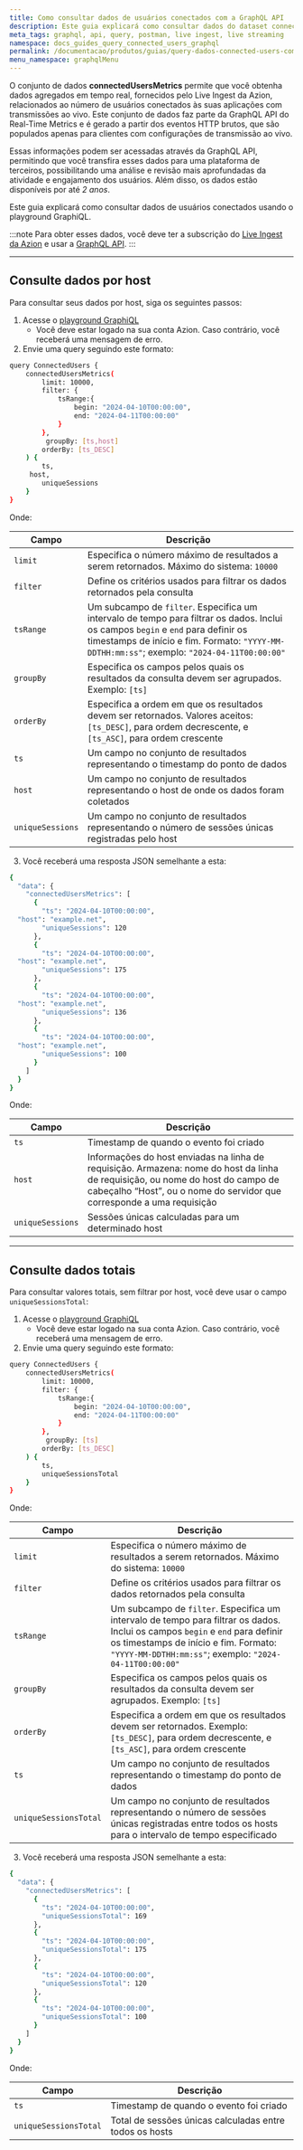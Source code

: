 ```yaml
---
title: Como consultar dados de usuários conectados com a GraphQL API
description: Este guia explicará como consultar dados do dataset connectedUsersMetrics usando o playground GraphiQL.
meta_tags: graphql, api, query, postman, live ingest, live streaming
namespace: docs_guides_query_connected_users_graphql
permalink: /documentacao/produtos/guias/query-dados-connected-users-com-graphql/
menu_namespace: graphqlMenu
---
```


O conjunto de dados **connectedUsersMetrics** permite que você obtenha dados agregados em tempo real, fornecidos pelo Live Ingest da Azion, relacionados ao número de usuários conectados às suas aplicações com transmissões ao vivo. Este conjunto de dados faz parte da GraphQL API do Real-Time Metrics e é gerado a partir dos eventos HTTP brutos, que são populados apenas para clientes com configurações de transmissão ao vivo.

Essas informações podem ser acessadas através da GraphQL API, permitindo que você transfira esses dados para uma plataforma de terceiros, possibilitando uma análise e revisão mais aprofundadas da atividade e engajamento dos usuários. Além disso, os dados estão disponíveis por até *2 anos*.

Este guia explicará como consultar dados de usuários conectados usando o playground GraphiQL.

:::note
Para obter esses dados, você deve ter a subscrição do [Live Ingest da Azion](https://www.azion.com/pt-br/solucoes/live-streaming/) e usar a [GraphQL API](/pt-br/documentacao/devtools/graphql-api/visao-geral/).
:::

---

## Consulte dados por host

Para consultar seus dados por host, siga os seguintes passos:

1. Acesse o [playground GraphiQL](https://manager.azion.com/metrics/graphql)
    - Você deve estar logado na sua conta Azion. Caso contrário, você receberá uma mensagem de erro.
2. Envie uma query seguindo este formato:

```bash
query ConnectedUsers {
    connectedUsersMetrics(
        limit: 10000,
        filter: {
            tsRange:{
                begin: "2024-04-10T00:00:00",
                end: "2024-04-11T00:00:00"
            }
        },
      	 groupBy: [ts,host]
        orderBy: [ts_DESC]
    ) {
        ts,
	 host,
        uniqueSessions
    }
}
```

Onde:

| Campo | Descrição |
|----------|----------|
| `limit` | Especifica o número máximo de resultados a serem retornados. Máximo do sistema: `10000`   |
| `filter` | Define os critérios usados para filtrar os dados retornados pela consulta |
| `tsRange` | Um subcampo de `filter`. Especifica um intervalo de tempo para filtrar os dados. Inclui os campos `begin` e `end` para definir os timestamps de início e fim. Formato: `"YYYY-MM-DDTHH:mm:ss"`; exemplo: `"2024-04-11T00:00:00"` |
| `groupBy` | Especifica os campos pelos quais os resultados da consulta devem ser agrupados. Exemplo: `[ts]` |
| `orderBy` | Especifica a ordem em que os resultados devem ser retornados. Valores aceitos: `[ts_DESC]`, para ordem decrescente, e `[ts_ASC]`, para ordem crescente |
| `ts` | Um campo no conjunto de resultados representando o timestamp do ponto de dados |
| `host` | Um campo no conjunto de resultados representando o host de onde os dados foram coletados |
| `uniqueSessions` | Um campo no conjunto de resultados representando o número de sessões únicas registradas pelo host |

3. Você receberá uma resposta JSON semelhante a esta:

```bash
{
  "data": {
    "connectedUsersMetrics": [
      {
        "ts": "2024-04-10T00:00:00",
  "host": "example.net",
        "uniqueSessions": 120
      },
      {
        "ts": "2024-04-10T00:00:00",
  "host": "example.net",
        "uniqueSessions": 175
      },
      {
        "ts": "2024-04-10T00:00:00",
  "host": "example.net",
        "uniqueSessions": 136
      },
      {
        "ts": "2024-04-10T00:00:00",
  "host": "example.net",
        "uniqueSessions": 100
      }
    ]
  }
}
```

Onde: 

| Campo | Descrição |
|----------|----------|
| `ts` | Timestamp de quando o evento foi criado |
| `host` | Informações do host enviadas na linha de requisição. Armazena: nome do host da linha de requisição, ou nome do host do campo de cabeçalho “Host”, ou o nome do servidor que corresponde a uma requisição |
| `uniqueSessions` | Sessões únicas calculadas para um determinado host |

---

## Consulte dados totais

Para consultar valores totais, sem filtrar por host, você deve usar o campo `uniqueSessionsTotal`:

1. Acesse o [playground GraphiQL](https://manager.azion.com/metrics/graphql)
    - Você deve estar logado na sua conta Azion. Caso contrário, você receberá uma mensagem de erro.
2. Envie uma query seguindo este formato:

```bash
query ConnectedUsers {
    connectedUsersMetrics(
        limit: 10000,
        filter: {
            tsRange:{
                begin: "2024-04-10T00:00:00",
                end: "2024-04-11T00:00:00"
            }
        },
      	 groupBy: [ts]
        orderBy: [ts_DESC]
    ) {
        ts,
        uniqueSessionsTotal
    }
}
```

Onde:

| Campo | Descrição |
|----------|----------|
| `limit` | Especifica o número máximo de resultados a serem retornados. Máximo do sistema: `10000`   |
| `filter` | Define os critérios usados para filtrar os dados retornados pela consulta |
| `tsRange` | Um subcampo de `filter`. Especifica um intervalo de tempo para filtrar os dados. Inclui os campos `begin` e `end` para definir os timestamps de início e fim. Formato: `"YYYY-MM-DDTHH:mm:ss"`; exemplo: `"2024-04-11T00:00:00"` |
| `groupBy` | Especifica os campos pelos quais os resultados da consulta devem ser agrupados. Exemplo: `[ts]` |
| `orderBy` | Especifica a ordem em que os resultados devem ser retornados. Exemplo: `[ts_DESC]`, para ordem decrescente, e `[ts_ASC]`, para ordem crescente |
| `ts` | Um campo no conjunto de resultados representando o timestamp do ponto de dados |
| `uniqueSessionsTotal` | Um campo no conjunto de resultados representando o número de sessões únicas registradas entre todos os hosts para o intervalo de tempo especificado |

3. Você receberá uma resposta JSON semelhante a esta:

```bash
{
  "data": {
    "connectedUsersMetrics": [
      {
        "ts": "2024-04-10T00:00:00",
        "uniqueSessionsTotal": 169
      },
      {
        "ts": "2024-04-10T00:00:00",
        "uniqueSessionsTotal": 175
      },
      {
        "ts": "2024-04-10T00:00:00",
        "uniqueSessionsTotal": 120
      },
      {
        "ts": "2024-04-10T00:00:00",
        "uniqueSessionsTotal": 100
      }
    ]
  }
}
```

Onde: 

| Campo | Descrição |
|----------|----------|
| `ts` | Timestamp de quando o evento foi criado |
| `uniqueSessionsTotal` | Total de sessões únicas calculadas entre todos os hosts |